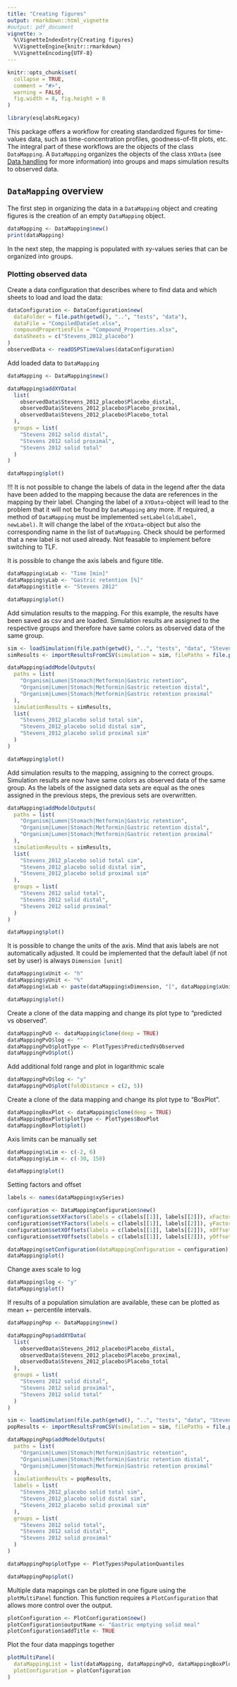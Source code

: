 ```yaml
---
title: "Creating figures"
output: rmarkdown::html_vignette
#output: pdf_document
vignette: >
  %\VignetteIndexEntry{Creating figures}
  %\VignetteEngine{knitr::rmarkdown}
  %\VignetteEncoding{UTF-8}
---
```


```r
knitr::opts_chunk$set(
  collapse = TRUE,
  comment = "#>",
  warning = FALSE,
  fig.width = 8, fig.height = 8
)
```

```r
library(esqlabsRLegacy)
```

This package offers a workflow for creating standardized figures for time-values data, such as time-concentration profiles, goodness-of-fit plots, etc. The integral part of these workflows are the objects of the class `DataMapping`. A `DataMapping` organizes the objects of the class `XYData` (see [Data handling](data-handling.html) for more information) into groups and maps simulation results to observed data.

## `DataMapping` overview
The first step in organizing the data in a `DataMapping` object and creating figures is the creation of an empty `DataMapping` object.

```r
dataMapping <- DataMapping$new()
print(dataMapping)
```

In the next step, the mapping is populated with xy-values series that can be organized into groups.

### Plotting observed data

Create a data configuration that describes where to find data and which sheets to load and load the data:

```r
dataConfiguration <- DataConfiguration$new(
  dataFolder = file.path(getwd(), "..", "tests", "data"),
  dataFile = "CompiledDataSet.xlsx",
  compoundPropertiesFile = "Compound_Properties.xlsx",
  dataSheets = c("Stevens_2012_placebo")
)
observedData <- readOSPSTimeValues(dataConfiguration)
```

Add loaded data to `DataMapping`

```r
dataMapping <- DataMapping$new()

dataMapping$addXYData(
  list(
    observedData$Stevens_2012_placebo$Placebo_distal,
    observedData$Stevens_2012_placebo$Placebo_proximal,
    observedData$Stevens_2012_placebo$Placebo_total
  ),
  groups = list(
    "Stevens 2012 solid distal",
    "Stevens 2012 solid proximal",
    "Stevens 2012 solid total"
  )
)

dataMapping$plot()
```

!!! It is not possible to change the labels of data in the legend after the data have been added to the mapping because the data are references in the mapping by their label. Changing the label of a `XYData`-object will lead to the problem that it will not be found by `DataMapping` any more. If required, a method of `DataMapping` must be implemented `setLabel(oldLabel, newLabel)`. It will change the label of the `XYData`-object but also the corresponding name in the list of `DataMapping`. Check should be performed that a new label is not used already. Not feasable to implement before switching to TLF.

It is possible to change the axis labels and figure title.

```r
dataMapping$xLab <- "Time [min]"
dataMapping$yLab <- "Gastric retention [%]"
dataMapping$title <- "Stevens 2012"

dataMapping$plot()
```

Add simulation results to the mapping. For this example, the results have been saved as csv and are loaded. Simulation results are assigned to the respective 
groups and therefore have same colors as observed data of the same group.

```r
sim <- loadSimulation(file.path(getwd(), "..", "tests", "data", "Stevens_2012_placebo_indiv_results.pkml"))
simResults <- importResultsFromCSV(simulation = sim, filePaths = file.path(getwd(), "..", "tests", "data", "Stevens_2012_placebo_indiv_results.csv"))

dataMapping$addModelOutputs(
  paths = list(
    "Organism|Lumen|Stomach|Metformin|Gastric retention",
    "Organism|Lumen|Stomach|Metformin|Gastric retention distal",
    "Organism|Lumen|Stomach|Metformin|Gastric retention proximal"
  ),
  simulationResults = simResults,
  list(
    "Stevens_2012_placebo solid total sim",
    "Stevens_2012_placebo solid distal sim",
    "Stevens_2012_placebo solid proximal sim"
  )
)

dataMapping$plot()
```

Add simulation results to the mapping, assigning to the correct groups. Simulation results are now
have same colors as observed data of the same group. As the labels of the assigned data sets are equal as the ones 
assigned in the previous steps, the previous sets are overwritten.

```r
dataMapping$addModelOutputs(
  paths = list(
    "Organism|Lumen|Stomach|Metformin|Gastric retention",
    "Organism|Lumen|Stomach|Metformin|Gastric retention distal",
    "Organism|Lumen|Stomach|Metformin|Gastric retention proximal"
  ),
  simulationResults = simResults,
  list(
    "Stevens_2012_placebo solid total sim",
    "Stevens_2012_placebo solid distal sim",
    "Stevens_2012_placebo solid proximal sim"
  ),
  groups = list(
    "Stevens 2012 solid total",
    "Stevens 2012 solid distal",
    "Stevens 2012 solid proximal"
  )
)

dataMapping$plot()
```

It is possible to change the units of the axis. Mind that axis labels are not automatically adjusted. It could be implemented that the default label (if not set by user) is always `Dimension [unit]`

```r
dataMapping$xUnit <- "h"
dataMapping$yUnit <- "%"
dataMapping$xLab <- paste(dataMapping$xDimension, "[", dataMapping$xUnit, "]")

dataMapping$plot()
```


Create a clone of the data mapping and change its plot type to "predicted vs observed".

```r
dataMappingPvO <- dataMapping$clone(deep = TRUE)
dataMappingPvO$log <- ""
dataMappingPvO$plotType <- PlotTypes$PredictedVsObserved
dataMappingPvO$plot()
```
Add additional fold range and plot in logarithmic scale

```r
dataMappingPvO$log <- "y"
dataMappingPvO$plot(foldDistance = c(2, 5))
```

Create a clone of the data mapping and change its plot type to "BoxPlot".

```r
dataMappingBoxPlot <- dataMapping$clone(deep = TRUE)
dataMappingBoxPlot$plotType <- PlotTypes$BoxPlot
dataMappingBoxPlot$plot()
```

Axis limits can be manually set

```r
dataMapping$xLim <- c(-2, 6)
dataMapping$yLim <- c(-30, 150)

dataMapping$plot()
```

Setting factors and offset

```r
labels <- names(dataMapping$xySeries)

configuration <- DataMappingConfiguration$new()
configuration$setXFactors(labels = c(labels[[1]], labels[[2]]), xFactors = c(2, 0))
configuration$setYFactors(labels = c(labels[[1]], labels[[2]]), yFactors = c(3, 2))
configuration$setXOffsets(labels = c(labels[[1]], labels[[2]]), xOffsets = c(3, 2))
configuration$setYOffsets(labels = c(labels[[1]], labels[[2]]), yOffsets = c(3, 2))

dataMapping$setConfiguration(dataMappingConfiguration = configuration)
dataMapping$plot()
```
Change axes scale to log

```r
dataMapping$log <- "y"
dataMapping$plot()
```

If results of a population simulation are available, these can be plotted as mean +- 
percentile intervals.

```r
dataMappingPop <- DataMapping$new()

dataMappingPop$addXYData(
  list(
    observedData$Stevens_2012_placebo$Placebo_distal,
    observedData$Stevens_2012_placebo$Placebo_proximal,
    observedData$Stevens_2012_placebo$Placebo_total
  ),
  groups = list(
    "Stevens 2012 solid distal",
    "Stevens 2012 solid proximal",
    "Stevens 2012 solid total"
  )
)

sim <- loadSimulation(file.path(getwd(), "..", "tests", "data", "Stevens_2012_placebo_indiv_results.pkml"))
popResults <- importResultsFromCSV(simulation = sim, filePaths = file.path(getwd(), "..", "tests", "data", "Stevens_2012_placebo_pop_results.csv"))

dataMappingPop$addModelOutputs(
  paths = list(
    "Organism|Lumen|Stomach|Metformin|Gastric retention",
    "Organism|Lumen|Stomach|Metformin|Gastric retention distal",
    "Organism|Lumen|Stomach|Metformin|Gastric retention proximal"
  ),
  simulationResults = popResults,
  labels = list(
    "Stevens_2012_placebo solid total sim",
    "Stevens_2012_placebo solid distal sim",
    "Stevens_2012_placebo solid proximal sim"
  ),
  groups = list(
    "Stevens 2012 solid total",
    "Stevens 2012 solid distal",
    "Stevens 2012 solid proximal"
  )
)

dataMappingPop$plotType <- PlotTypes$PopulationQuantiles

dataMappingPop$plot()
```


Multiple data mappings can be plotted in one figure using the `plotMultiPanel` 
function. This function requires a `PlotConfiguration` that allows more control
over the output.

```r
plotConfiguration <- PlotConfiguration$new()
plotConfiguration$outputName <- "Gastric emptying solid meal"
plotConfiguration$addTitle <- TRUE
```

Plot the four data mappings together

```r
plotMultiPanel(
  dataMappingList = list(dataMapping, dataMappingPvO, dataMappingBoxPlot, dataMappingPop),
  plotConfiguration = plotConfiguration
)
```
